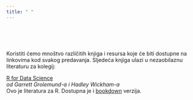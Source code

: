 ```yaml
---
title: " "
---
```




<br>
<br>
<br>

Koristiti ćemo mnoštvo različitih knjiga i resursa koje će biti dostupne na linkovima kod svakog predavanja.
Sljedeća knjiga ulazi u nezaobilaznu literaturu za kolegij:


<a href="http://barbra-coco.dyndns.org/yuri/R/R%20for%20Data%20Science-%20Import,%20Tidy,%20Transform,%20Visualize,%20and%20Model%20Data.pdf">R for Data Science</a>
<br><i>od Garrett Grolemund-a i  Hadley Wickham-a</i> 
<br>Ovo je literatura za R. Dostupna je i <a href="https://r4ds.had.co.nz/">bookdown</a> verzija.